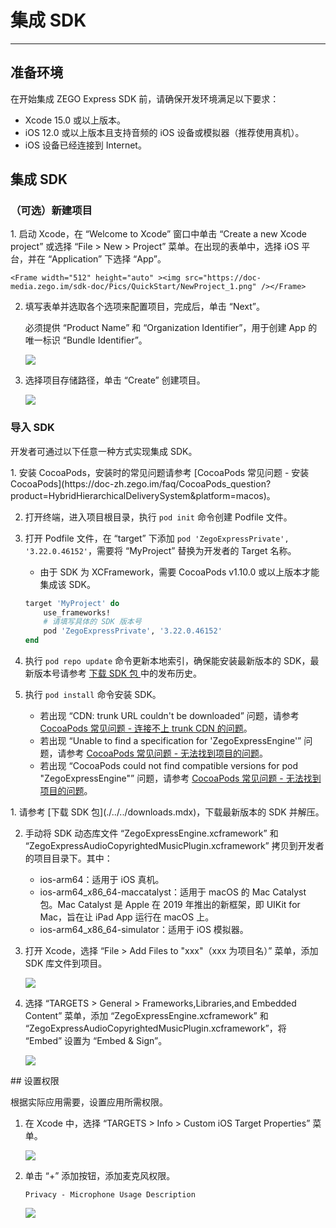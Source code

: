 # 集成 SDK

---

## 准备环境

在开始集成 ZEGO Express SDK 前，请确保开发环境满足以下要求：

- Xcode 15.0 或以上版本。
- iOS 12.0 或以上版本且支持音频的 iOS 设备或模拟器（推荐使用真机）。
- iOS 设备已经连接到 Internet。

## 集成 SDK

### （可选）新建项目

<Accordion title="此步骤以如何创建新项目为例，如果是集成到已有项目，可忽略此步。" defaultOpen="false">
1. 启动 Xcode，在 “Welcome to Xcode” 窗口中单击 “Create a new Xcode project” 或选择 “File > New > Project” 菜单。在出现的表单中，选择 iOS 平台，并在 “Application” 下选择 “App”。

    <Frame width="512" height="auto" ><img src="https://doc-media.zego.im/sdk-doc/Pics/QuickStart/NewProject_1.png" /></Frame>

2. 填写表单并选取各个选项来配置项目，完成后，单击 “Next”。

    必须提供 “Product Name” 和 “Organization Identifier”，用于创建 App 的唯一标识 “Bundle Identifier”。

    <Frame width="512" height="auto" ><img src="https://doc-media.zego.im/sdk-doc/Pics/QuickStart/NewProject_2.png" /></Frame>

3. 选择项目存储路径，单击 “Create” 创建项目。

    <Frame width="512" height="auto" ><img src="https://doc-media.zego.im/sdk-doc/Pics/QuickStart/NewProject_3.png" /></Frame>

</Accordion>

### 导入 SDK

开发者可通过以下任意一种方式实现集成 SDK。

<Tabs>
<Tab title="使用 CocoaPods 自动集成">
1. 安装 CocoaPods，安装时的常见问题请参考 [CocoaPods 常见问题 - 安装 CocoaPods](https://doc-zh.zego.im/faq/CocoaPods_question?product=HybridHierarchicalDeliverySystem&platform=macos)。

2. 打开终端，进入项目根目录，执行 `pod init` 命令创建 Podfile 文件。

3. 打开 Podfile 文件，在 “target” 下添加 `pod 'ZegoExpressPrivate', '3.22.0.46152'`，需要将 “MyProject” 替换为开发者的 Target 名称。

    <Warning title="注意">

    - 由于 SDK 为 XCFramework，需要 CocoaPods v1.10.0 或以上版本才能集成该 SDK。

    </Warning>

    ```ruby
    target 'MyProject' do
        use_frameworks!
        # 请填写具体的 SDK 版本号
        pod 'ZegoExpressPrivate', '3.22.0.46152'
    end
    ```

4. 执行 `pod repo update` 命令更新本地索引，确保能安装最新版本的 SDK，最新版本号请参考 [下载 SDK 包 ](./../../downloads.mdx) 中的发布历史。

5. 执行 `pod install` 命令安装 SDK。

    <Note title="说明">

    - 若出现 “CDN: trunk URL couldn't be downloaded” 问题，请参考 [CocoaPods 常见问题 - 连接不上 trunk CDN 的问题](https://doc-zh.zego.im/faq/CocoaPods_question?product=ExpressVideo&platform=macos#2)。
    - 若出现 “Unable to find a specification for 'ZegoExpressEngine'” 问题，请参考 [CocoaPods 常见问题 - 无法找到项目的问题](https://doc-zh.zego.im/faq/CocoaPods_question?product=ExpressVideo&platform=macos#3)。
    - 若出现 “CocoaPods could not find compatible versions for pod "ZegoExpressEngine"” 问题，请参考 [CocoaPods 常见问题 - 无法找到项目的问题](https://doc-zh.zego.im/faq/CocoaPods_question?product=ExpressVideo&platform=macos#3)。
    </Note>

</Tab>
<Tab title="复制 SDK 文件手动集成">
1. 请参考 [下载 SDK 包](./../../downloads.mdx)，下载最新版本的 SDK 并解压。

2. 手动将 SDK 动态库文件 “ZegoExpressEngine.xcframework” 和 “ZegoExpressAudioCopyrightedMusicPlugin.xcframework” 拷贝到开发者的项目目录下。其中：

    - ios-arm64：适用于 iOS 真机。
    - ios-arm64_x86_64-maccatalyst：适用于 macOS 的 Mac Catalyst 包。Mac Catalyst 是 Apple 在 2019 年推出的新框架，即 UIKit for Mac，旨在让 iPad App 运行在 macOS 上。
    - ios-arm64_x86_64-simulator：适用于 iOS 模拟器。

3. 打开 Xcode，选择 “File > Add Files to "xxx"（xxx 为项目名）” 菜单，添加 SDK 库文件到项目。

    <Frame width="512" height="auto" ><img src="https://doc-media.zego.im/sdk-doc/Pics/iOS/ZegoExpressEngine/Common/add-files.png" /></Frame>

4. 选择 “TARGETS > General > Frameworks,Libraries,and Embedded Content” 菜单，添加 “ZegoExpressEngine.xcframework” 和 “ZegoExpressAudioCopyrightedMusicPlugin.xcframework”，将 “Embed” 设置为 “Embed & Sign”。

    <Frame width="512" height="auto" ><img src="https://doc-media.zego.im/sdk-doc/Pics/ktv/plugin/ios_audio.png" /></Frame>

</Tab>
</Tabs>
## 设置权限

根据实际应用需要，设置应用所需权限。

1. 在 Xcode 中，选择 “TARGETS > Info > Custom iOS Target Properties” 菜单。
    <Frame width="512" height="auto" >
    <img src="https://doc-media.zego.im/sdk-doc/Pics/iOS/ZegoExpressEngine/Common/privacy-description.png" />
    </Frame>

2. 单击 “+” 添加按钮，添加麦克风权限。

    `Privacy - Microphone Usage Description`

    <Frame width="512" height="auto" >
    <img src="https://doc-media.zego.im/sdk-doc/Pics/iOS/ZegoExpressEngine/Common/privacy-description-done.png" />
    </Frame>
